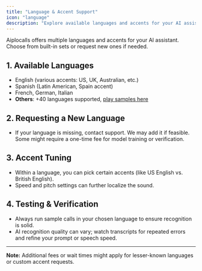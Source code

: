 ```yaml
---
title: "Language & Accent Support"
icon: "language"
description: "Explore available languages and accents for your AI assistant, and learn how to request new ones"
---
```


Aiplocalls offers multiple languages and accents for your AI assistant. Choose from built-in sets or request new ones if needed.

## 1. Available Languages

- English (various accents: US, UK, Australian, etc.)
- Spanish (Latin American, Spain accent)
- French, German, Italian
- **Others**: \+40 languages supported, [play samples here](https://autocalls.ai/#languages-available)

## 2. Requesting a New Language

- If your language is missing, contact support. We may add it if feasible. Some might require a one-time fee for model training or verification.

## 3. Accent Tuning

- Within a language, you can pick certain accents (like US English vs. British English).
- Speed and pitch settings can further localize the sound.

## 4. Testing & Verification

- Always run sample calls in your chosen language to ensure recognition is solid.
- AI recognition quality can vary; watch transcripts for repeated errors and refine your prompt or speech speed.

---

**Note:** Additional fees or wait times might apply for lesser-known languages or custom accent requests.